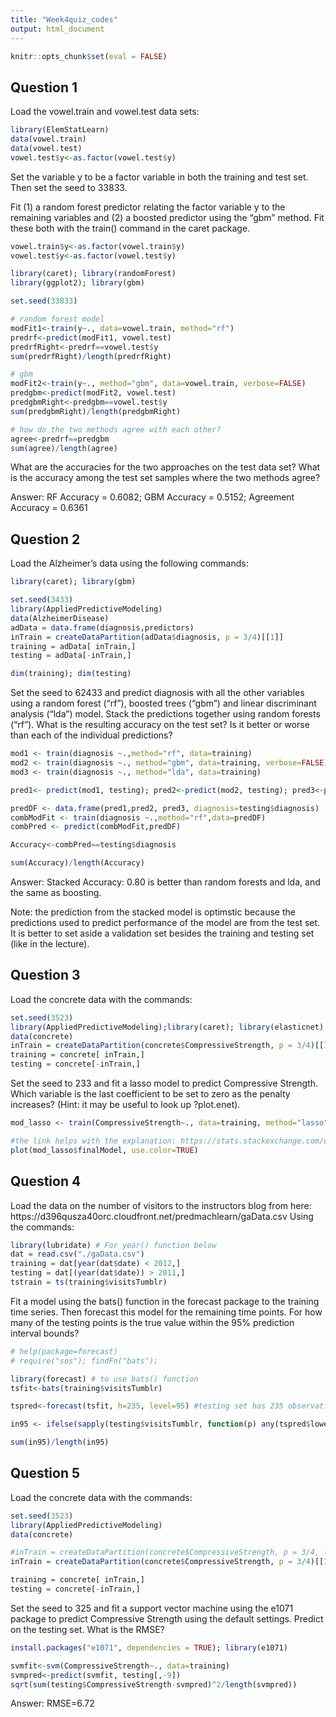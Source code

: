 ```yaml
---
title: "Week4quiz_codes"
output: html_document
---
```


```r
knitr::opts_chunk$set(eval = FALSE)
```

## Question 1
Load the vowel.train and vowel.test data sets:
```r
library(ElemStatLearn)
data(vowel.train)
data(vowel.test)
vowel.test$y<-as.factor(vowel.test$y)
```

Set the variable y to be a factor variable in both the training and test set. Then set the seed to 33833. 

Fit (1) a random forest predictor relating the factor variable y to the remaining variables and (2) a boosted predictor using the "gbm" method. Fit these both with the train() command in the caret package. 

```r
vowel.train$y<-as.factor(vowel.train$y)
vowel.test$y<-as.factor(vowel.test$y)

library(caret); library(randomForest)
library(ggplot2); library(gbm)

set.seed(33833)

# random forest model
modFit1<-train(y~., data=vowel.train, method="rf")
predrf<-predict(modFit1, vowel.test)
predrfRight<-predrf==vowel.test$y
sum(predrfRight)/length(predrfRight)

# gbm
modFit2<-train(y~., method="gbm", data=vowel.train, verbose=FALSE)
predgbm<-predict(modFit2, vowel.test)
predgbmRight<-predgbm==vowel.test$y
sum(predgbmRight)/length(predgbmRight)

# how do the two methods agree with each other? 
agree<-predrf==predgbm
sum(agree)/length(agree)
```

What are the accuracies for the two approaches on the test data set? What is the accuracy among the test set samples where the two methods agree? 

Answer: RF Accuracy = 0.6082; GBM Accuracy = 0.5152; Agreement Accuracy = 0.6361

## Question 2
Load the Alzheimer's data using the following commands: 
```r
library(caret); library(gbm)

set.seed(3433)
library(AppliedPredictiveModeling)
data(AlzheimerDisease)
adData = data.frame(diagnosis,predictors)
inTrain = createDataPartition(adData$diagnosis, p = 3/4)[[1]]
training = adData[ inTrain,]
testing = adData[-inTrain,]

dim(training); dim(testing)
```

Set the seed to 62433 and predict diagnosis with all the other variables using a random forest ("rf"), boosted trees ("gbm") and linear discriminant analysis ("lda") model. Stack the predictions together using random forests ("rf"). What is the resulting accuracy on the test set? Is it better or worse than each of the individual predictions? 

```r
mod1 <- train(diagnosis ~.,method="rf", data=training)
mod2 <- train(diagnosis ~., method="gbm", data=training, verbose=FALSE)
mod3 <- train(diagnosis ~., method="lda", data=training)

pred1<- predict(mod1, testing); pred2<-predict(mod2, testing); pred3<-predict(mod3, testing)

predDF <- data.frame(pred1,pred2, pred3, diagnosis=testing$diagnosis)
combModFit <- train(diagnosis ~.,method="rf",data=predDF)
combPred <- predict(combModFit,predDF)

Accuracy<-combPred==testing$diagnosis

sum(Accuracy)/length(Accuracy)
```

Answer: Stacked Accuracy: 0.80 is better than random forests and lda, and the same as boosting. 

Note: the prediction from the stacked model is optimstic because the predictions used to predict performance of the model are from the test set. It is better to set aside a validation set besides the training and testing set (like in the lecture).

## Question 3
Load the concrete data with the commands:
```r
set.seed(3523)
library(AppliedPredictiveModeling);library(caret); library(elasticnet)
data(concrete)
inTrain = createDataPartition(concrete$CompressiveStrength, p = 3/4)[[1]]
training = concrete[ inTrain,]
testing = concrete[-inTrain,]
```

Set the seed to 233 and fit a lasso model to predict Compressive Strength. Which variable is the last coefficient to be set to zero as the penalty increases? (Hint: it may be useful to look up ?plot.enet). 
```r
mod_lasso <- train(CompressiveStrength~., data=training, method="lasso")

#the link helps with the explanation: https://stats.stackexchange.com/questions/78694/how-to-interpret-the-lasso-selection-plot
plot(mod_lasso$finalModel, use.color=TRUE)
```

## Question 4
Load the data on the number of visitors to the instructors blog from here: 
https://d396qusza40orc.cloudfront.net/predmachlearn/gaData.csv
Using the commands:

```r
library(lubridate) # For year() function below
dat = read.csv("./gaData.csv")
training = dat[year(dat$date) < 2012,]
testing = dat[(year(dat$date)) > 2011,]
tstrain = ts(training$visitsTumblr)
```

Fit a model using the bats() function in the forecast package to the training time series. Then forecast this model for the remaining time points. For how many of the testing points is the true value within the 95% prediction interval bounds? 

```r
# help(package=forecast)
# require("sos"); findFn("bats");

library(forecast) # to use bats() function 
tsfit<-bats(training$visitsTumblr)

tspred<-forecast(tsfit, h=235, level=95) #testing set has 235 observations

in95 <- ifelse(sapply(testing$visitsTumblr, function(p) any(tspred$lower <= p & tspred$upper >= p)), 1, 0)

sum(in95)/length(in95)
```

## Question 5
Load the concrete data with the commands:
```r
set.seed(3523)
library(AppliedPredictiveModeling)
data(concrete)

#inTrain = createDataPartition(concrete$CompressiveStrength, p = 3/4, list=FALSE)
inTrain = createDataPartition(concrete$CompressiveStrength, p = 3/4)[[1]]

training = concrete[ inTrain,]
testing = concrete[-inTrain,]
```

Set the seed to 325 and fit a support vector machine using the e1071 package to predict Compressive Strength using the default settings. Predict on the testing set. What is the RMSE?
```r
install.packages("e1071", dependencies = TRUE); library(e1071)

svmfit<-svm(CompressiveStrength~., data=training)
svmpred<-predict(svmfit, testing[,-9])
sqrt(sum(testing$CompressiveStrength-svmpred)^2/length(svmpred))
```

Answer: RMSE=6.72

